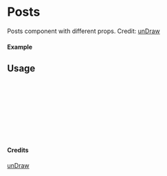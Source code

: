 
<Meta of={Posts} title="unDraw/Posts" />

# Posts

Posts component with different props.
Credit: [unDraw](https://undraw.co/illustrations)

#### Example

<Canvas of={Posts.Primary} />

## Usage

```ts
import { Posts } from "yadl-ui";

const Example = () => {
  return (
      <Posts />
  );
};

export default Example;
```

#### Credits
[unDraw](https://undraw.co/illustrations)
